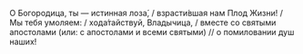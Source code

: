 О Богородица, ты — истинная лоза́, / взрасти́вшая нам Плод Жизни! / Мы тебя умоляем: / хода́тайствуй, Владычица, / вместе со святыми апостолами (или: с апостолами и всеми святыми) // о помиловании душ наших!
